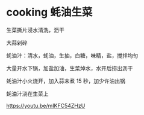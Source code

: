 # cooking 蚝油生菜

生菜撕片浸水清洗，沥干

大蒜剁碎

蚝油汁：清水，蚝油，生抽，白糖，味精，盐，搅拌均匀

大量开水下锅，加盐加油，生菜焯水，水开后捞出沥干

蚝油汁小火烧开，加入蒜末煮 15 秒，加少许油出锅

蚝油汁浇在生菜上



https://youtu.be/mIKFC54ZHzU


